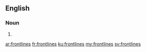 ==English==

===Noun===
{{head|en|plural}}

# {{plural of|frontline|lang=en|nocat=1}}

[[ar:frontlines]]
[[fr:frontlines]]
[[ku:frontlines]]
[[my:frontlines]]
[[sv:frontlines]]